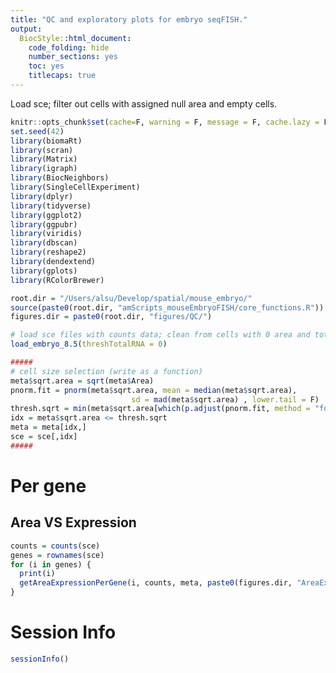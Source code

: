 ```yaml
---
title: "QC and exploratory plots for embryo seqFISH."
output:
  BiocStyle::html_document:
    code_folding: hide
    number_sections: yes
    toc: yes  
    titlecaps: true
---
```

  
Load sce; filter out cells with assigned null area and empty cells.
    
```r
    
knitr::opts_chunk$set(cache=F, warning = F, message = F, cache.lazy = F)
set.seed(42)
library(biomaRt) 
library(scran)
library(Matrix)
library(igraph)
library(BiocNeighbors)
library(SingleCellExperiment)
library(dplyr)
library(tidyverse)
library(ggplot2)
library(ggpubr)
library(viridis)
library(dbscan)
library(reshape2)
library(dendextend)
library(gplots)
library(RColorBrewer)

root.dir = "/Users/alsu/Develop/spatial/mouse_embryo/"
source(paste0(root.dir, "amScripts_mouseEmbryoFISH/core_functions.R"))
figures.dir = paste0(root.dir, "figures/QC/")  

# load sce files with counts data; clean from cells with 0 area and total # mRNA < user's threshold (default = 0)
load_embryo_8.5(threshTotalRNA = 0)

#####
# cell size selection (write as a function)
meta$sqrt.area = sqrt(meta$Area)
pnorm.fit = pnorm(meta$sqrt.area, mean = median(meta$sqrt.area), 
                           sd = mad(meta$sqrt.area) , lower.tail = F)
thresh.sqrt = min(meta$sqrt.area[which(p.adjust(pnorm.fit, method = "fdr") < 0.05)])
idx = meta$sqrt.area <= thresh.sqrt
meta = meta[idx,]
sce = sce[,idx]
#####

```


# Per gene

## Area VS Expression

```r

counts = counts(sce)
genes = rownames(sce)
for (i in genes) {
  print(i)
  getAreaExpressionPerGene(i, counts, meta, paste0(figures.dir, "AreaExpression_perGene/"))
}


```

# Session Info
```r
sessionInfo()
```



